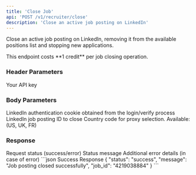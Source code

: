 ```yaml
---
title: 'Close Job'
api: 'POST /v1/recruiter/close'
description: 'Close an active job posting on LinkedIn'
---
```


Close an active job posting on LinkedIn, removing it from the available positions list and stopping new applications.

<Note>
  This endpoint costs **1 credit** per job closing operation.
</Note>

### Header Parameters

<ParamField header="x-api-key" type="string" required>
  Your API key
</ParamField>

### Body Parameters

<ParamField body="login_token" type="string" required>
  LinkedIn authentication cookie obtained from the login/verify process
</ParamField>

<ParamField body="job_id" type="string" required>
  LinkedIn job posting ID to close
</ParamField>

<ParamField body="country" type="string" default="FR">
  Country code for proxy selection. Available: (US, UK, FR)
</ParamField>

### Response

<ResponseField name="status" type="string">
  Request status (success/error)
</ResponseField>

<ResponseField name="message" type="string">
  Status message
</ResponseField>

<ResponseField name="details" type="string">
  Additional error details (in case of error)
</ResponseField>

<ResponseExample>
```json Success Response
{
  "status": "success",
  "message": "Job posting closed successfully",
  "job_id": "4219038884"
}
```
</ResponseExample>